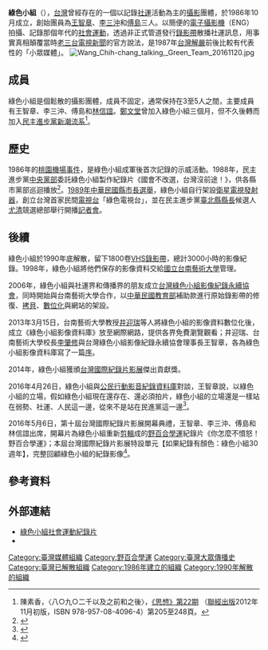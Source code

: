 '''綠色小組'''（{{lang-en|Green Team}}），[[台灣|台灣]]曾經存在的一個以記錄[[社運|社運]]活動為主的[[攝影|攝影]]團體，於1986年10月成立，創始團員為[[王智章|王智章]]、[[李三沖|李三沖]]和[[傅島|傅島]]三人。以簡便的[[電子攝影機|電子攝影機]]（ENG）拍攝、記錄那個年代的[[社會運動|社會運動]]，透過非正式管道發行[[錄影帶|錄影帶]]散播社運訊息，用事實真相顛覆當時[[老三台|老三台]][[電視新聞|電視新聞]]的官方說法，是1987年[[台灣解嚴|台灣解嚴]]前後比較有代表性的「小眾媒體」。
[[File:Wang_Chih-chang_talking,_Green_Team_20161120.jpg|thumb]]

==成員==
綠色小組是個鬆散的攝影團體，成員不固定，通常保持在3至5人之間，主要成員有王智章、李三沖、傅島和[[林信誼|林信誼]]。[[鄭文堂|鄭文堂]]曾加入綠色小組三個月，但不久後轉而加入[[民主進步黨|民主進步黨]][[新潮流系|新潮流系]]<ref>陳素香，〈八○九○二千以及之前和之後〉，[http://books.google.com.tw/books?id=i-K0AwAAQBAJ 《思想》第22期] {{Wayback|url=http://books.google.com.tw/books?id=i-K0AwAAQBAJ |date=20150502182515 }}（[[聯經出版|聯經出版]]2012年11月初版，ISBN 978-957-08-4096-4）第205至248頁。</ref>。

==歷史==
1986年的[[桃園機場事件|桃園機場事件]]，是綠色小組成軍後首次記錄的示威活動。1988年，民主進步黨[[中央黨部|中央黨部]]委託綠色小組製作紀錄片《國會不改選，台灣沒前途！》，供各縣市黨部巡迴播放<ref>{{cite news|url=http://www.tidf.org.tw/zh-hant/films/20429|title=國會不改選，台灣沒前途|author=|date=2016-05-06|accessdate=2016-05-08|publisher=台灣國際紀錄片影展|page=|archive-date=2016-04-22|archive-url=https://web.archive.org/web/20160422103719/http://www.tidf.org.tw/zh-hant/films/20429|dead-url=no}}</ref>。[[1989年中華民國縣市長選舉|1989年中華民國縣市長選舉]]，綠色小組自行架設[[衛星電視|衛星電視]][[發射器|發射器]]，創立台灣首家民間[[電視台|電視台]]「綠色電視台」，並在民主進步黨[[臺北縣縣長|臺北縣縣長]]候選人[[尤清|尤清]]競選總部舉行開播[[記者會|記者會]]。

==後續==
綠色小組於1990年底解散，留下1800卷[[VHS|VHS]][[錄影帶|錄影帶]]，總計3000小時的影像紀錄。1998年，綠色小組將他們保存的影像資料交給[[國立台南藝術大學|國立台南藝術大學]]管理。

2006年，綠色小組與社運界和傳播界的朋友成立[[台灣綠色小組影像紀錄永續協會|台灣綠色小組影像紀錄永續協會]]，同時開始與台南藝術大學合作，以[[中華民國教育部|中華民國教育部]]補助款進行原始錄影帶的修復、[[拷貝|拷貝]]、[[數位化|數位化]]與網站的架設。

2013年3月15日，台南藝術大學教授[[井迎瑞|井迎瑞]]等人將綠色小組的影像資料數位化後，成立《綠色小組影像資料庫》放至網際網路，提供各界免費瀏覽觀看；井迎瑞、台南藝術大學校長[[李肇修|李肇修]]與台灣綠色小組影像紀錄永續協會理事長王智章，各為綠色小組影像資料庫寫了一篇[[序|序]]。

2014年，綠色小組獲頒[[台灣國際紀錄片影展|台灣國際紀錄片影展]]傑出貢獻獎。

2016年4月26日，綠色小組與[[公民行動影音紀錄資料庫|公民行動影音紀錄資料庫]]對談，王智章說，以綠色小組的立場，假如綠色小組現在還存在、還必須拍片，綠色小組的立場還是一樣站在弱勢、社運、人民這一邊，從來不是站在民進黨這一邊<ref>{{cite news|url=https://www.civilmedia.tw/archives/46823|title=「高牆倒了還有紅龍」 綠色小組與後輩的跨世代對談(下)|author=黃怡菁|date=2016-04-28|accessdate=2017-04-16|publisher=公民行動影音紀錄資料庫|page=|archive-date=2017-04-16|archive-url=https://web.archive.org/web/20170416222129/https://www.civilmedia.tw/archives/46823|dead-url=no}}</ref>。

2016年5月6日，第十屆台灣國際紀錄片影展開幕典禮，王智章、李三沖、傅島和林信誼出席，開幕片為綠色小組重新[[剪輯|剪輯]]成的[[野百合學運|野百合學運]]紀錄片《你怎麼不憤怒！野百合學運》；本屆台灣國際紀錄片影展特設單元【如果紀錄有顏色：綠色小組30週年】，完整回顧綠色小組的紀錄影像<ref>{{cite news|url=http://www.tidf.org.tw/zh-hant/news/21546|title=《你怎麼不憤怒！野百合學運》跨世代兩廳聯映 第十屆台灣國際紀錄片影展，隆重開幕！|author=|date=2016-05-06|accessdate=2016-05-08|publisher=台灣國際紀錄片影展|page=|archive-date=2016-06-03|archive-url=https://web.archive.org/web/20160603071102/http://www.tidf.org.tw/zh-hant/news/21546|dead-url=no}}</ref>。

==參考資料==
{{Reflist}}

==外部連結==
*[https://web.archive.org/web/20140718231333/http://greenteam.tnnua.edu.tw/releaseRedirect.do?unitID=241 綠色小組社會運動紀錄片]
*{{facebook|greenteam1986|綠色小組影像協會}}

{{野百合學運}}

[[Category:臺灣媒體組織|Category:臺灣媒體組織]]
[[Category:野百合學運|Category:野百合學運]]
[[Category:臺灣大眾傳播史|Category:臺灣大眾傳播史]]
[[Category:臺灣已解散組織|Category:臺灣已解散組織]]
[[Category:1986年建立的組織|Category:1986年建立的組織]]
[[Category:1990年解散的組織|Category:1990年解散的組織]]
